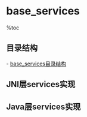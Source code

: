 = base_services =

%toc

== 目录结构 ==
- [[base_services目录结构]]

== JNI层services实现 ==

== Java层services实现 ==

